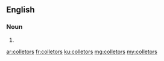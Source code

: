 ==English==

===Noun===
{{head|en|plural}}

# {{plural of|colletor|lang=en|nocat=1}}

[[ar:colletors]]
[[fr:colletors]]
[[ku:colletors]]
[[mg:colletors]]
[[my:colletors]]